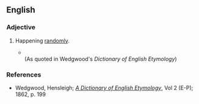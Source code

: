 ==English==

===Adjective===
{{en-adj|-}}

# {{lb|en|obsolete}} Happening [[randomly]].
#* {{quote-book|en|year=~1596|title=A Tale of a Tub|author=[[w:Ben Jonson|Ben Jonson]]|url=http://hollowaypages.com/jonson1692tub.htm
|passage=I put it <br/> Ev'n to your worship's bitterment, '''habnab'''; <br/> I shall have a chance of the dice for it.}} <br/>(As quoted in Wedgwood's ''Dictionary of English Etymology'')

===References===
* Wedgwood, Hensleigh; ''[http://books.google.com/books?id=eXIPAAAAYAAJ A Dictionary of English Etymology]'', Vol 2 (E-P); 1862, p. 199
